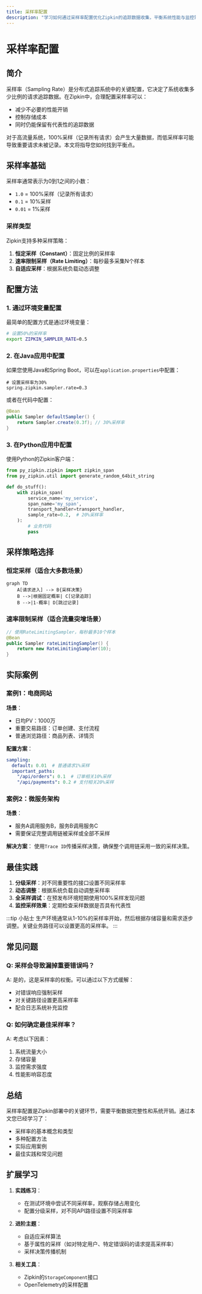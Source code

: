 ```yaml
---
title: 采样率配置
description: "学习如何通过采样率配置优化Zipkin的追踪数据收集，平衡系统性能与监控需求。"
---
```


# 采样率配置

## 简介

采样率（Sampling Rate）是分布式追踪系统中的关键配置，它决定了系统收集多少比例的请求追踪数据。在Zipkin中，合理配置采样率可以：
- 减少不必要的性能开销
- 控制存储成本
- 同时仍能保留有代表性的追踪数据

对于高流量系统，100%采样（记录所有请求）会产生大量数据，而低采样率可能导致重要请求未被记录。本文将指导您如何找到平衡点。

## 采样率基础

采样率通常表示为0到1之间的小数：
- `1.0` = 100%采样（记录所有请求）
- `0.1` = 10%采样
- `0.01` = 1%采样

### 采样类型

Zipkin支持多种采样策略：

1. **恒定采样（Constant）**：固定比例的采样率
2. **速率限制采样（Rate Limiting）**：每秒最多采集N个样本
3. **自适应采样**：根据系统负载动态调整

## 配置方法

### 1. 通过环境变量配置

最简单的配置方式是通过环境变量：

```bash
# 设置50%的采样率
export ZIPKIN_SAMPLER_RATE=0.5
```

### 2. 在Java应用中配置

如果您使用Java和Spring Boot，可以在`application.properties`中配置：

```properties
# 设置采样率为30%
spring.zipkin.sampler.rate=0.3
```

或者在代码中配置：

```java
@Bean
public Sampler defaultSampler() {
    return Sampler.create(0.3f); // 30%采样率
}
```

### 3. 在Python应用中配置

使用Python的Zipkin客户端：

```python
from py_zipkin.zipkin import zipkin_span
from py_zipkin.util import generate_random_64bit_string

def do_stuff():
    with zipkin_span(
        service_name='my_service',
        span_name='my_span',
        transport_handler=transport_handler,
        sample_rate=0.2,  # 20%采样率
    ):
        # 业务代码
        pass
```

## 采样策略选择

### 恒定采样（适合大多数场景）

```mermaid
graph TD
    A[请求进入] --> B{采样决策}
    B -->|根据固定概率| C[记录追踪]
    B -->|1-概率| D[跳过记录]
```

### 速率限制采样（适合流量突增场景）

```java
// 使用RateLimitingSampler，每秒最多10个样本
@Bean
public Sampler rateLimitingSampler() {
    return new RateLimitingSampler(10);
}
```

## 实际案例

### 案例1：电商网站

**场景**：
- 日均PV：1000万
- 重要交易路径：订单创建、支付流程
- 普通浏览路径：商品列表、详情页

**配置方案**：
```yaml
sampling:
  default: 0.01  # 普通请求1%采样
  important_paths:
    "/api/orders": 0.1  # 订单相关10%采样
    "/api/payments": 0.2 # 支付相关20%采样
```

### 案例2：微服务架构

**场景**：
- 服务A调用服务B，服务B调用服务C
- 需要保证完整调用链被采样或全部不采样

**解决方案**：
使用`Trace ID`传播采样决策，确保整个调用链采用一致的采样决策。

## 最佳实践

1. **分级采样**：对不同重要性的接口设置不同采样率
2. **动态调整**：根据系统负载自动调整采样率
3. **全采样调试**：在预发布环境短期使用100%采样发现问题
4. **监控采样效果**：定期检查采样数据是否具有代表性

:::tip 小贴士
生产环境通常从1-10%的采样率开始，然后根据存储容量和需求逐步调整。关键业务路径可以设置更高的采样率。
:::

## 常见问题

### Q: 采样会导致漏掉重要错误吗？
A: 是的，这是采样率的权衡。可以通过以下方式缓解：
- 对错误响应强制采样
- 对关键路径设置更高采样率
- 配合日志系统补充监控

### Q: 如何确定最佳采样率？
A: 考虑以下因素：
1. 系统流量大小
2. 存储容量
3. 监控需求强度
4. 性能影响容忍度

## 总结

采样率配置是Zipkin部署中的关键环节，需要平衡数据完整性和系统开销。通过本文您已经学习了：

- 采样率的基本概念和类型
- 多种配置方法
- 实际应用案例
- 最佳实践和常见问题

## 扩展学习

1. **实践练习**：
   - 在测试环境中尝试不同采样率，观察存储占用变化
   - 配置分级采样，对不同API路径设置不同采样率

2. **进阶主题**：
   - 自适应采样算法
   - 基于属性的采样（如对特定用户、特定错误码的请求提高采样率）
   - 采样决策传播机制

3. **相关工具**：
   - Zipkin的`StorageComponent`接口
   - OpenTelemetry的采样配置